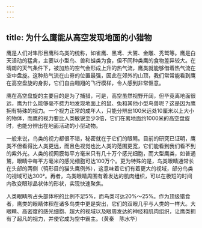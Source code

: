 ```yaml
---
---
---
```

title: 为什么鹰能从高空发现地面的小猎物
---






鹰是人们对隼形目鹰科鸟类的统称，如雀鹰、黑鸢、大鵟、金雕、秃鹫等。鹰是白天活动的猛禽，主要以小型鸟、兽和蛙类为食，但不同种类鹰的食物差异较大。在晴朗的天气条件下，被加热的空气会形成上升的热气流，鹰类就能够借着热气流在空中盘旋。这种热气流在山脊的位置最强，因此在郊外的山顶，我们常常能看到鹰在高空盘旋的身影，它们自由翱翔的飞行模样，令人感到非常惬意。

鹰在高空盘旋的主要目的是为了捕猎，可是，高空虽然视野开阔，但毕竟离地面很远，鹰为什么能够毫不费力地发现地面上的鼠、兔和其他小型鸟兽呢？这是因为鹰拥有特殊的视力。一个视力正常的成年人，只能分辨出100米远处10厘米以上大小的物体，而鹰的视力要比人类敏锐至少3倍，它们在离地面约1000米的高空盘旋时，也能分辨出在地面活动的小型动物。

一般来说，鸟类的视力都很不错，秘密就在于它们的眼睛。目前的研究已证明，鹰类不但看得比人类更远，而且色视觉也比人类的范围更宽，它们能看到我们看不到的紫外光。人类的视网膜每平方毫米只有几十万个感光细胞，而大型鹰类，如普通鵟，眼睛中每平方毫米的感光细胞可达100万个。更为特殊的是，鸟类眼睛通常长在头部的两侧（鸮形目的猫头鹰例外），这意味着它们有着更大的视域，部分鸟类的视域可达300°。再者，鸟类眼睛周围有着发达的肌肉组织，可以在极短的时间内改变眼球晶状体的形状，实现快速聚焦。

人类眼睛所占头部体积的比例不足5%，而鸟类可达20%～25%。作为顶级猎食者，鹰类的眼睛体积在诸多鸟类中更是突出，它们的双眼几乎与人类的一样大。大眼睛、高密度的感光细胞、超大的视域以及眼周发达的神经和肌肉组织，让鹰类拥有了超凡的视力，并使它成为空中霸主。（黄秦　陈水华）